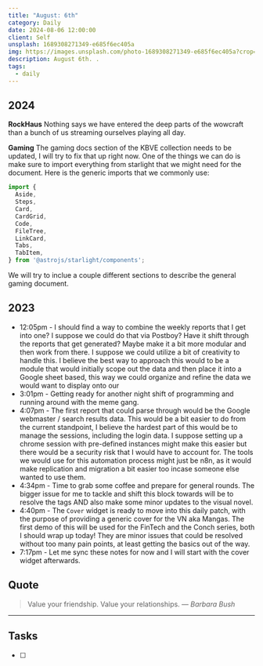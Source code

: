 ```yaml
---
title: "August: 6th"
category: Daily
date: 2024-08-06 12:00:00
client: Self
unsplash: 1689308271349-e685f6ec405a
img: https://images.unsplash.com/photo-1689308271349-e685f6ec405a?crop=entropy&cs=srgb&fm=jpg&ixid=MnwzNjM5Nzd8MHwxfHJhbmRvbXx8fHx8fHx8fDE2ODE3NDg2ODY&ixlib=rb-4.0.3&q=85
description: August 6th. .
tags:
  - daily
---
```


## 2024

**RockHaus**
Nothing says we have entered the deep parts of the wowcraft than a bunch of us streaming ourselves playing all day.

**Gaming**
The gaming docs section of the KBVE collection needs to be updated, I will try to fix that up right now.
One of the things we can do is make sure to import everything from starlight that we might need for the document.
Here is the generic imports that we commonly use:

```js
import {
  Aside,
  Steps,
  Card,
  CardGrid,
  Code,
  FileTree,
  LinkCard,
  Tabs,
  TabItem,
} from '@astrojs/starlight/components';
```

We will try to inclue a couple different sections to describe the general gaming document.

<Adsense />

## 2023
- 12:05pm - I should find a way to combine the weekly reports that I get into one? I suppose we could do that via Postboy? Have it shift through the reports that get generated? Maybe make it a bit more modular and then work from there. I suppose we could utilize a bit of creativity to handle this. I believe the best way to approach this would to be a module that would initially scope out the data and then place it into a Google sheet based, this way we could organize and refine the data we would want to display onto our 
- 3:01pm - Getting ready for another night shift of programming and running around with the meme gang. 
- 4:07pm - The first report that could parse through would be the Google webmaster / search results data. This would be a bit easier to do from the current standpoint,  I believe the hardest part of this would be to manage the sessions, including the login data. I suppose setting up a chrome session with pre-defined instances might make this easier but there would be a security risk that I would have to account for. The tools we would use for this automation process might just be n8n, as it would make replication and migration a bit easier too incase someone else wanted to use them. 
- 4:34pm - Time to grab some coffee and prepare for general rounds. The bigger issue for me to tackle and shift this block towards will be to resolve the tags AND also make some minor updates to the visual novel.
- 4:40pm - The `Cover` widget is ready to move into this daily patch, with the purpose of providing a generic cover for the VN aka Mangas. The first demo of this will be used for the FinTech and the Conch series, both I should wrap up today! They are minor issues that could be resolved without too many pain points, at least getting the basics out of the way.
- 7:17pm - Let me sync these notes for now and I will start with the cover widget afterwards. 

## Quote

> Value your friendship. Value your relationships.
> — <cite>Barbara Bush</cite>

---

## Tasks

- [ ]